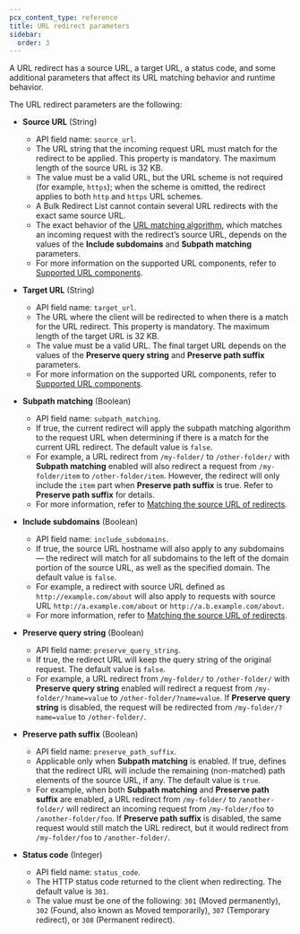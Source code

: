 ```yaml
---
pcx_content_type: reference
title: URL redirect parameters
sidebar:
  order: 3
---
```


A URL redirect has a source URL, a target URL, a status code, and some additional parameters that affect its URL matching behavior and runtime behavior.

The URL redirect parameters are the following:

- **Source URL** (String)

  - API field name: `source_url`.
  - The URL string that the incoming request URL must match for the redirect to be applied. This property is mandatory. The maximum length of the source URL is 32 KB.
  - The value must be a valid URL, but the URL scheme is not required (for example, `https`); when the scheme is omitted, the redirect applies to both `http` and `https` URL schemes.
  - A Bulk Redirect List cannot contain several URL redirects with the exact same source URL.
  - The exact behavior of the [URL matching algorithm](/rules/url-forwarding/bulk-redirects/how-it-works/#url-matching-algorithm), which matches an incoming request with the redirect’s source URL, depends on the values of the **Include subdomains** and **Subpath matching** parameters.
  - For more information on the supported URL components, refer to [Supported URL components](/rules/url-forwarding/bulk-redirects/reference/url-components/).

- **Target URL** (String)

  - API field name: `target_url`.
  - The URL where the client will be redirected to when there is a match for the URL redirect. This property is mandatory. The maximum length of the target URL is 32 KB.
  - The value must be a valid URL. The final target URL depends on the values of the **Preserve query string** and **Preserve path suffix** parameters.
  - For more information on the supported URL components, refer to [Supported URL components](/rules/url-forwarding/bulk-redirects/reference/url-components/).

- **Subpath matching** (Boolean)

  - API field name: `subpath_matching`.
  - If true, the current redirect will apply the subpath matching algorithm to the request URL when determining if there is a match for the current URL redirect. The default value is `false`.
  - For example, a URL redirect from `/my-folder/` to `/other-folder/` with **Subpath matching** enabled will also redirect a request from `/my-folder/item` to `/other-folder/item`. However, the redirect will only include the `item` part when **Preserve path suffix** is true. Refer to **Preserve path suffix** for details.
  - For more information, refer to [Matching the source URL of redirects](/rules/url-forwarding/bulk-redirects/how-it-works/#matching-the-source-url-of-redirects).

- **Include subdomains** (Boolean)

  - API field name: `include_subdomains`.
  - If true, the source URL hostname will also apply to any subdomains — the redirect will match for all subdomains to the left of the domain portion of the source URL, as well as the specified domain. The default value is `false`.
  - For example, a redirect with source URL defined as `http://example.com/about` will also apply to requests with source URL `http://a.example.com/about` or `http://a.b.example.com/about`.
  - For more information, refer to [Matching the source URL of redirects](/rules/url-forwarding/bulk-redirects/how-it-works/#matching-the-source-url-of-redirects).

- <a name="preserve-query-string"></a> **Preserve query string** (Boolean)

  - API field name: `preserve_query_string`.
  - If true, the redirect URL will keep the query string of the original request. The default value is `false`.
  - For example, a URL redirect from `/my-folder/` to `/other-folder/` with **Preserve query string** enabled will redirect a request from `/my-folder/?name=value` to `/other-folder/?name=value`. If **Preserve query string** is disabled, the request will be redirected from `/my-folder/?name=value` to `/other-folder/`.

- **Preserve path suffix** (Boolean)

  - API field name: `preserve_path_suffix`.
  - Applicable only when **Subpath matching** is enabled. If true, defines that the redirect URL will include the remaining (non-matched) path elements of the source URL, if any. The default value is `true`.
  - For example, when both **Subpath matching** and **Preserve path suffix** are enabled, a URL redirect from `/my-folder/` to `/another-folder/` will redirect an incoming request from `/my-folder/foo` to `/another-folder/foo`. If **Preserve path suffix** is disabled, the same request would still match the URL redirect, but it would redirect from `/my-folder/foo` to `/another-folder/`.

- **Status code** (Integer)

  - API field name: `status_code`.
  - The HTTP status code returned to the client when redirecting. The default value is `301`.
  - The value must be one of the following: `301` (Moved permanently), `302` (Found, also known as Moved temporarily), `307` (Temporary redirect), or `308` (Permanent redirect).
